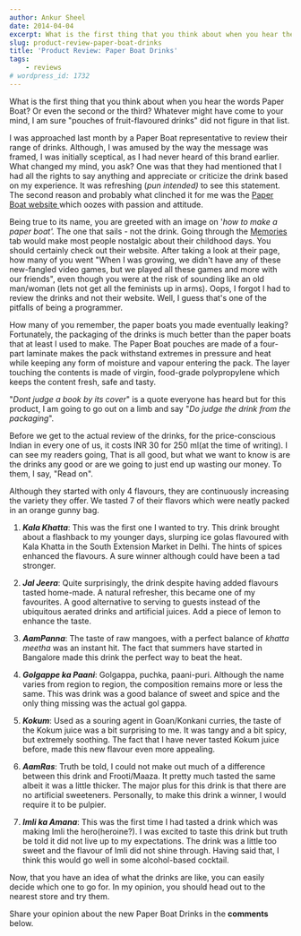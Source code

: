 ```yaml
---
author: Ankur Sheel
date: 2014-04-04
excerpt: What is the first thing that you think about when you hear the words Paper Boat? Or even the second or the third? Whatever might have come to your mind, I am sure "pouches of fruit-flavoured drinks" did not figure in that list. A product review of the new and exciting flavours that Hector Beverages have recently come out with.
slug: product-review-paper-boat-drinks
title: 'Product Review: Paper Boat Drinks'
tags:
    - reviews
# wordpress_id: 1732
---
```



What is the first thing that you think about when you hear the words Paper Boat? Or even the second or the third? Whatever might have come to your mind, I am sure "pouches of fruit-flavoured drinks" did not figure in that list.

<Quote
    quote="It takes courage to be creative. Just as soon as you have a new idea, you are a minority of one"
    author="E. Paul"
/>

I was approached last month by a Paper Boat representative to review their range of drinks. Although, I was amused by the way the message was framed, I was initially sceptical, as I had never heard of this brand earlier. What changed my mind, you ask? One was that they had mentioned that I had all the rights to say anything and appreciate or criticize the drink based on my experience. It was refreshing (_pun intended)_ to see this statement. The second reason and probably what clinched it for me was the [Paper Boat website ](http://paperboatdrinks.com)which oozes with passion and attitude.

Being true to its name, you are greeted with an image on '_how to make a paper boat'._ The one that sails - not the drink. Going through the [Memories ](http://paperboatdrinks.com/p/antakshari) tab would make most people nostalgic about their childhood days. You should certainly check out their website. After taking a look at their page, how many of you went "When I was growing, we didn't have any of these new-fangled video games, but we played all these games and more with our friends", even though you were at the risk of sounding like an old man/woman (lets not get all the feminists up in arms). Oops, I forgot I had to review the drinks and not their website. Well, I guess that's one of the pitfalls of being a programmer.

How many of you remember, the paper boats you made eventually leaking? Fortunately, the packaging of the drinks is much better than the paper boats that at least I used to make. The Paper Boat pouches are made of a four-part laminate makes the pack withstand extremes in pressure and heat while keeping any form of moisture and vapour entering the pack. The layer touching the contents is made of virgin, food-grade polypropylene which keeps the content fresh, safe and tasty.

"_Dont judge a book by its cover_" is a quote everyone has heard but for this product, I am going to go out on a limb and say "_Do judge the drink from the packaging_".

Before we get to the actual review of the drinks, for the price-conscious Indian in every one of us, it costs INR 30 for 250 ml(at the time of writing). I can see my readers going, That is all good, but what we want to know is are the drinks any good or are we going to just end up wasting our money. To them, I say, "Read on".

Although they started with only 4 flavours, they are continuously increasing the variety they offer. We tasted 7 of their flavors which were neatly packed in an orange gunny bag.

1. **_Kala Khatta_**: This was the first one I wanted to try. This drink brought about a flashback to my younger days, slurping ice golas flavoured with Kala Khatta in the South Extension Market in Delhi. The hints of spices enhanced the flavours. A sure winner although could have been a tad stronger.

2. **_Jal Jeera_**: Quite surprisingly, the drink despite having added flavours tasted home-made. A natural refresher, this became one of my favourites. A good alternative to serving to guests instead of the ubiquitous aerated drinks and artificial juices. Add a piece of lemon to enhance the taste.

3. **_AamPanna_**: The taste of raw mangoes, with a perfect balance of _khatta meetha_ was an instant hit. The fact that summers have started in Bangalore made this drink the perfect way to beat the heat.

4. **_Golgappe ka Paani_**: Golgappa, puchka, paani-puri. Although the name varies from region to region, the composition remains more or less the same. This was drink was a good balance of sweet and spice and the only thing missing was the actual gol gappa.

5. **_Kokum_**: Used as a souring agent in Goan/Konkani curries, the taste of the Kokum juice was a bit surprising to me. It was tangy and a bit spicy, but extremely soothing. The fact that I have never tasted Kokum juice before, made this new flavour even more appealing.

6. **_AamRas_**: Truth be told, I could not make out much of a difference between this drink and Frooti/Maaza. It pretty much tasted the same albeit it was a little thicker. The major plus for this drink is that there are no artificial sweeteners. Personally, to make this drink a winner, I would require it to be pulpier.

7. **_Imli ka Amana_**: This was the first time I had tasted a drink which was making Imli the hero(heroine?). I was excited to taste this drink but truth be told it did not live up to my expectations. The drink was a little too sweet and the flavour of Imli did not shine through. Having said that, I think this would go well in some alcohol-based cocktail.

Now, that you have an idea of what the drinks are like, you can easily decide which one to go for. In my opinion, you should head out to the nearest store and try them.

Share your opinion about the new Paper Boat Drinks in the **comments** below.
